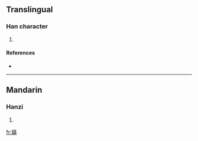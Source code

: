==Translingual==

===Han character===
{{Han char|rn=38|rad=女|as=10|sn=13|four=|canj=女十月金 (VJBC)}}

# {{defn|Han|sort=女10}}

====References====
* {{Han ref|kx=0268.350|dkj=06604|hdz=21072.140|uh=5AC3|ud=23235}}

----

==Mandarin==

===Hanzi===
{{cmn-hanzi|pin=[[zhēn]] ([[zhen1]])|wg=chen<sup>1</sup>}}

# {{defn|Mandarin}}

[[fr:嫃]]